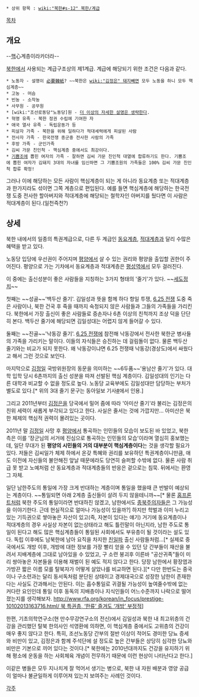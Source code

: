  * 상위 항목 : [[wiki:"북한#s-12" 북한/계급]]

[[목차]]
== 개요 ==
--[[핵]]心계층이라카더라--

[[북한]]에서 사용되는 계급구조상의 제1계급. 계급에 해당되기 위한 조건은 다음과 같다.

 * 노동자 - 설명이 [[必要韓紙]]? ~~북한은 [[wiki:"김정은" 돼지]]빼면 모두 노동을 하니 모두 핵심계층~~ 
 * 고농 - 머슴
 * 빈농 - 소작농
 * 사무원 - 공무원
 * [wiki:"조선로동당"노동당]원 - [[더 이상의 자세한 설명은 생략한다]].
 * 혁명 유족 - 북한 정권 수립에 기여한 자
 * 애국 열사 유족 - 독립운동가 등
 * 피살자 가족 - 북한을 위해 일하다가 적대세력에게 피살된 사람
 * 전사자 가족 - 한국전쟁 종군중 전사한 사람의 가족
 * 후방 가족 - 군인가족
 * 김씨 가문 친인척 - 핵심계층 중에서도 최강이다.
 * [[기쁨조]]에 뽑힌 여자의 가족 - 잘하면 김씨 가문 친인척 대열에 합류하기도 한다. 기쁨조에 뽑힌 여자가 김돼지 3대의 자녀를 임신하면 그 기쁨조원의 가족들은 100% 김씨 가문 친인척 합류 확정!

그러나 이에 해당하는 모든 사람이 핵심계층이 되는 게 아니라 동요계층 또는 적대계층과 한가지라도 섞이면 그쪽 계층으로 편입된다. 예를 들면 핵심계층에 해당하는 한국전쟁 도중 전사한 할아버지와 적대계층에 해당되는 철학자인 아버지를 뒀다면 이 사람은 적대계층이 된다.(일천즉천?)

== 상세 ==
북한 내에서의 일종의 특권계급으로, 다른 두 계급인 [[동요계층]], [[적대계층]]과 달리 수많은 혜택을 받고 있다. 

노동당 입당에 우선권이 주어지며 [[평양]]에서 살 수 있는 권리와 평양을 출입할 권한이 주어진다. 평양으로 가는 기차에서 동요계층과 적대계층은 [[평성역]]에서 모두 걸러진다.

이 중에는 출신성분이 좋은 사람들을 지칭하는 3가지 형태의 '줄기'가 있다. ~~[[세도정치]]~~ 

첫째는 ~~성골~~'백두산 줄기'. 김일성과 뜻을 함께 하다 항일 투쟁, [[6.25 전쟁]] 도중 죽은 사람이나, 북한 건국 후 죽을 때까지 숙청되지 않은 사람들과 그들의 가족들을 가리킨다. 북한에서 가장 출신이 좋은 사람들로 증손자나 6촌 이상의 친척까지 조상 덕을 단단히 본다. 백두산 줄기에 해당되면 김일성대는 어렵지 않게 들어갈 수 있다.

둘째는 ~~진골~~'낙동강 줄기'. [[6.25 전쟁]]에 참전해 낙동강에서 전사한 북한군 병사들의 가족을 가리키는 말이다. 이들의 자식들은 승진하는 데 걸림돌이 없다. 물론 백두산 줄기와는 비교가 되지 못한다. 왜 낙동강이냐면 6.25 전쟁때 낙동강(경상도)에서 싸웠다고 해서 그런 것으로 보인다.

마지막으로 [[김정일]] 국방위원장의 동문을 의미하는 ~~6두품~~'용남산 줄기'가 있다. 대학 입학 당시 6촌까지의 출신 성분을 따져 선발된 핵심 계층이다. 김일성대의 인기는 다른 대학과 비교할 수 없을 정도로 높다. 노동당 교육부에도 김일성대만 담당하는 부처가 별도로 있다.[* 위의 3대 줄기 문구는 동아일보 기사[http://www.donga.com/fbin/output?n=200703270116 #]에서 인용.]

그리고 2011년부터 [[김정은]]을 당국에서 밀어 줌에 따라 '아미산 줄기'라 불리는 김정은의 친위 세력이 새롭게 부각되고 있다고 한다. 사실은 줄서는 것에 가깝지만... 아미산은 북한 체제의 핵심적 권력이 몰려있는 곳이다.

2011년 말 [[김정일]] 사망 후 [[평양]]에서 통곡하는 인민들의 모습이 보도된 바 있었고, 북한측은 이를 '장군님의 서거에 진심으로 통곡하는 인민들의 모습'이라며 열심히 홍보했는데, 일단 무대가 된 '''평양의 시민들의 거의 대부분이 핵심계층이다'''는 것을 생각할 필요가 있다. 저들은 김씨일가 체제 하에서 온갖 특혜와 권리를 보유하던 특권계층이니만큼, 애도 이전에 자신들의 불안해진 앞날 때문에라도 당연히 슬퍼할 수밖에 없다. 물론 사람 취급 못 받고 노예처럼 산 동요계층과 적대계층들의 반응은 겉으로는 침묵. 뒤에서는 환영 그 자체. 

일단 남한주도의 통일에 가장 크게 반대하는 계층이며 통일을 했을때 큰 반발이 예상되는 계층이다. ~~통일되면 아래 2계층 출신들이 살려 두지 않을테니까~~[* 물론 [[홈프론트]]처럼 북한 주도의 통일이라면 반대하진 않겠고, 남한에서도 [[종북주의자]]들은 그 가능성을 이야기한다. 근데 현실적으로 얼마나 가능성이 있을까?] 하지만 학벌과 이미 누리고 있는 기득권으로 쌓아놓은 자산이 있고(즉, 자본이 있다는 얘기) 거기에 동요계층이나 적대계층의 경우 사실상 자본이 없는상태라고 해도 틀린말이 아닌지라,  남한 주도로 통일이 된다고 해도 많은 핵심계층들이 통일된 사회에서도 부유층이 될 것이라는 설도 있다. 독립 이후에도 남북한에 남아 요직을 차지한 [[친일파]] 출신 사람들처럼...[* 실제로 중국에서도 개방 이후, 개방에 대한 정보를 가장 빨리 얻을 수 있던 당 간부들이 재산을 불려서 지배계층에 그대로 남아있을 수 있었고, 구 소련 붕괴후 이른바 "공산귀족"들이 미리 쌍아놓은 자본들을 이용해 재벌이 된 예도 적지 않다고 한다. 당장 남한에서 황장엽과 가방끈 짧은 이름 모를 탈북자가 어떻게 살았나를 비교하면 된다.][* 다만 한반도는 중국이나 구소련과는 달리 동서독처럼 분단된 상태이고 경제대국으로 성장한 남한이 존재한다는 사실도 간과해서는 안된다. 이는 흡수통일로 귀결될 가능성이 높여줄수밖에 없는 커다란 요인인데 통일 이후 동독의 지배층이나 지식인들이 어느수준까지 나락으로 떨어졌는지를 생각해보자. [[http://www.rfa.org/korean/in_focus/prestige-10102013163716.html/ 북 특권층, ‘한류’ 즐겨도 ‘개방’ 부정적]]]

한편, 기초의학연구소(현 만수무강연구소의 전신)에서 김일성과 북한 내 최고위층의 건강을 관리했던 탈북 한의사인 석영환에 의하면, 이 핵심계층 중에서도 고위층의 건강이 매우 좋지 않다고 한다. 특히, 조선노동당 간부의 절반 이상이 적어도 경미한 당뇨 증세와 비만이 있고, 김정은과 함께 주석단에 설 정도로 높은 간부들은 상당히 심각한 당뇨와 비만은 기본으로 끼어 있다는 것이다.[* 북한에는 2010년대까지도 건강을 유지하기 위해 평소에 운동을 하는 사회체육 개념이 전무하기 때문에 이런 현상이 나타난다고 한다.]

이같은 병들은 모두 지나치게 잘 먹어서 생기는 병으로, 북한 내 자원 배분과 영양 공급이 얼마나 불균일하게 이루어져 있는지 보여주는 사례인 것이다.

[[각주]]
